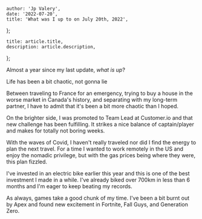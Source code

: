 

	author: 'Jp Valery',
	date: '2022-07-20',
	title: 'What was I up to on July 20th, 2022',
};

	title: article.title,
	description: article.description,
};


Almost a year since my last update, _what is up_?

Life has been a bit chaotic, not gonna lie

Between traveling to France for an emergency, trying to buy a house in the worse market in Canada's history, and separating with my long-term partner, I have to admit that it's been a bit more chaotic than I hoped.

On the brighter side, I was promoted to Team Lead at Customer.io and that new challenge has been fulfilling. It strikes a nice balance of captain/player and makes for totally not boring weeks.

With the waves of Covid, I haven't really traveled nor did I find the energy to plan the next travel. For a time I wanted to work remotely in the US and enjoy the nomadic privilege, but with the gas prices being where they were, this plan fizzled.

I've invested in an electric bike earlier this year and this is one of the best investment I made in a while. I've already biked over 700km in less than 6 months and I'm eager to keep beating my records.

As always, games take a good chunk of my time. I've been a bit burnt out by Apex and found new excitement in Fortnite, Fall Guys, and Generation Zero.
